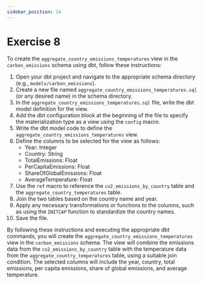 ```yaml
---
sidebar_position: 14
---
```


# Exercise 8

To create the `aggregate_country_emissions_temperatures` view in the `carbon_emissions` schema using dbt, follow these instructions:

1. Open your dbt project and navigate to the appropriate schema directory (e.g., `models/carbon_emissions`).
2. Create a new file named `aggregate_country_emissions_temperatures.sql` (or any desired name) in the schema directory.
3. In the `aggregate_country_emissions_temperatures.sql` file, write the dbt model definition for the view.
4. Add the dbt configuration block at the beginning of the file to specify the materialization type as a view using the `config` macro.
5. Write the dbt model code to define the `aggregate_country_emissions_temperatures` view.
6. Define the columns to be selected for the view as follows:
   - Year: Integer
   - Country: String
   - TotalEmissions: Float
   - PerCapitaEmissions: Float
   - ShareOfGlobalEmissions: Float
   - AverageTemperature: Float
7. Use the `ref` macro to reference the `co2_emissions_by_country` table and the `aggregate_country_temperatures` table.
8. Join the two tables based on the country name and year.
9. Apply any necessary transformations or functions to the columns, such as using the `INITCAP` function to standardize the country names.
10. Save the file.

By following these instructions and executing the appropriate dbt commands, 
you will create the `aggregate_country_emissions_temperatures` view in the `carbon_emissions` schema. 
The view will combine the emissions data from the `co2_emissions_by_country` table with the temperature data from the `aggregate_country_temperatures` table, using a suitable join condition. 
The selected columns will include the year, country, total emissions, per capita emissions, share of global emissions, and average temperature.